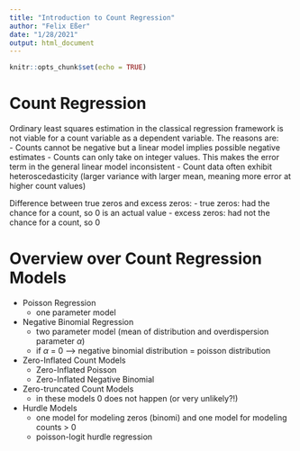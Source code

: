 ```yaml
---
title: "Introduction to Count Regression"
author: "Felix Eßer"
date: "1/28/2021"
output: html_document
---
```


```r
knitr::opts_chunk$set(echo = TRUE)
```

# Count Regression

Ordinary least squares estimation in the classical regression framework is not viable for a count variable as a dependent variable. The reasons are:  
- Counts cannot be negative but a linear model implies possible negative estimates
- Counts can only take on integer values. This makes the error term in the general linear model inconsistent
- Count data often exhibit heteroscedasticity (larger variance with larger mean, meaning more error at higher count values)


Difference between true zeros and excess zeros:
- true zeros: had the chance for a count, so 0 is an actual value
- excess zeros: had not the chance for a count, so 0 


# Overview over Count Regression Models

- Poisson Regression
    + one parameter model
- Negative Binomial Regression
    + two parameter model (mean of distribution and overdispersion parameter $\alpha$)
    + if $\alpha$ = 0 --> negative binomial distribution = poisson distribution
- Zero-Inflated Count Models
    + Zero-Inflated Poisson
    - Zero-Inflated Negative Binomial
- Zero-truncated Count Models
    + in these models 0 does not happen (or very unlikely?!)
- Hurdle Models
  + one model for modeling zeros (binomi) and one model for modeling counts > 0 
  + poisson-logit hurdle regression